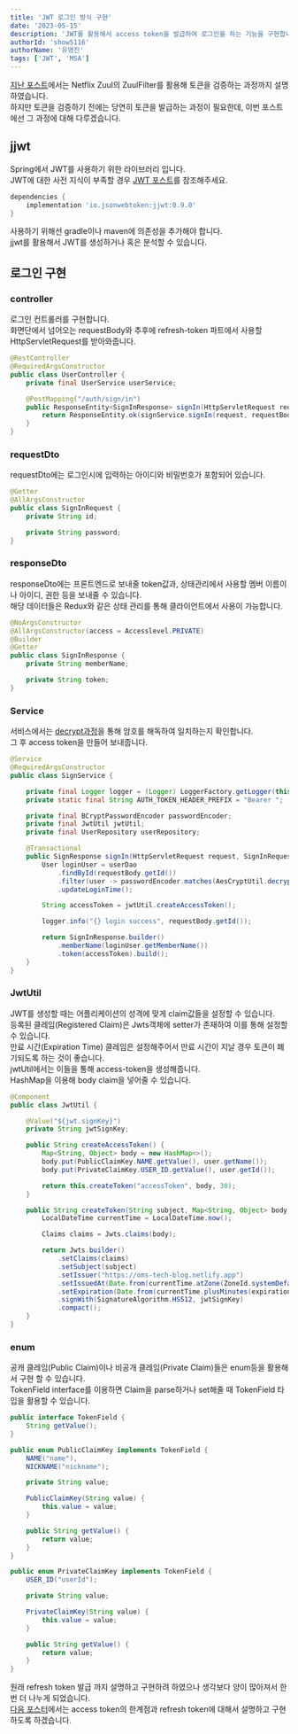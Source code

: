 ```yaml
---
title: 'JWT 로그인 방식 구현'
date: '2023-05-15'
description: 'JWT를 활용해서 access token을 발급하여 로그인을 하는 기능을 구현합니다.'
authorId: 'show5116'
authorName: '유영진'
tags: ['JWT', 'MSA']
---
```


[지난 포스트](/post/back-end/api-gateway-zuul-filter)에서는 Netflix Zuul의 ZuulFilter를 활용해 토큰을 검증하는 과정까지 설명하였습니다.<br/>
하지만 토큰을 검증하기 전에는 당연히 토큰을 발급하는 과정이 필요한데, 이번 포스트에선 그 과정에 대해 다루겠습니다.

## jjwt

Spring에서 JWT를 사용하기 위한 라이브러리 입니다.<br/>
JWT에 대한 사전 지식이 부족할 경우 [JWT 포스트](/post/front-end/jwt)를 참조해주세요.

```groovy
dependencies {
	implementation 'io.jsonwebtoken:jjwt:0.9.0'
}
```

사용하기 위해선 gradle이나 maven에 의존성을 추가해야 합니다.<br/>
jjwt를 활용해서 JWT를 생성하거나 혹은 분석할 수 있습니다.

## 로그인 구현

### controller

로그인 컨트롤러를 구현합니다.<br/>
화면단에서 넘어오는 requestBody와 추후에 refresh-token 파트에서 사용할 HttpServletRequest를 받아와줍니다.

```java
@RestController
@RequiredArgsConstructor
public class UserController {
	private final UserService userService;

	@PostMapping("/auth/sign/in")
	public ResponseEntity<SignInResponse> signIn(HttpServletRequest request, @RequestBody SignInRequest requestBody) {
		return ResponseEntity.ok(signService.signIn(request, requestBody));
	}
}
```
### requestDto

requestDto에는 로그인시에 입력하는 아이디와 비밀번호가 포함되어 있습니다.

```java
@Getter
@AllArgsConstructor
public class SignInRequest {
	private String id;

	private String password;
}
```

### responseDto

responseDto에는 프론트엔드로 보내줄 token값과, 상태관리에서 사용할 멤버 이름이나 아이디, 권한 등을 보내줄 수 있습니다.<br/>
해당 데이터들은 Redux와 같은 상태 관리를 통해 클라이언트에서 사용이 가능합니다.

```java
@NoArgsConstructor
@AllArgsConstructor(access = Accesslevel.PRIVATE)
@Builder
@Getter
public class SignInResponse {
	private String memberName;

	private String token;
}
```

### Service

서비스에서는 [decrypt과정](/post/front-end/aes)을 통해 암호를 해독하여 일치하는지 확인합니다.<br/>
그 후 access token을 만들어 보내줍니다.<br/>

```java
@Service
@RequiredArgsConstructor
public class SignService {

	private final Logger logger = (Logger) LoggerFactory.getLogger(this.getClass());
	private static final String AUTH_TOKEN_HEADER_PREFIX = "Bearer ";

	private final BCryptPasswordEncoder passwordEncoder;
	private final JwtUtil jwtUtil;
	private final UserRepository userRepository;

	@Transactional
	public SignResponse signIn(HttpServletRequest request, SignInRequest requestBody) {
		User loginUser = userDao
			.findById(requestBody.getId())
			.filter(user -> passwordEncoder.matches(AesCryptUtil.decrypt(requestBody.getPassword()), user.getPassword()))
			.updateLoginTime();

		String accessToken = jwtUtil.createAccessToken();

		logger.info("{} login success", requestBody.getId());

		return SignInResponse.builder()
			.memberName(loginUser.getMemberName())
			.token(accessToken).build();
	}
}
```

### JwtUtil

JWT를 생성할 때는 어플리케이션의 성격에 맞게 claim값들을 설정할 수 있습니다.<br/>
등록된 클레임(Registered Claim)은 Jwts객체에 setter가 존재하여 이를 통해 설정할 수 있습니다.<br/>
만료 시간(Expiration Time) 클레임은 설정해주어서 만료 시간이 지날 경우 토큰이 폐기되도록 하는 것이 좋습니다.<br/>
jwtUtil에서는 이들을 통해 access-token을 생성해줍니다.<br/>
HashMap을 이용해 body claim을 넣어줄 수 있습니다.

```java
@Component
public class JwtUtil {

	@Value("${jwt.signKey}")
	private String jwtSignKey;

	public String createAccessToken() {
		Map<String, Object> body = new HashMap<>();
		body.put(PublicClaimKey.NAME.getValue(), user.getName());
		body.put(PrivateClaimKey.USER_ID.getValue(), user.getId());

		return this.createToken("accessToken", body, 30);
	}

	public String createToken(String subject, Map<String, Object> body, int expirationTime) {
		LocalDateTime currentTime = LocalDateTime.now();

		Claims claims = Jwts.claims(body);

		return Jwts.builder()
			.setClaims(claims)
			.setSubject(subject)
			.setIssuer("https://oms-tech-blog.netlify.app")
			.setIssuedAt(Date.from(currentTime.atZone(ZoneId.systemDefault()).toInstant()))
			.setExpiration(Date.from(currentTime.plusMinutes(expirationTime).atZone(ZoneId.systemDefault()).toInstant()))
			.signWith(SignatureAlgorithm.HS512, jwtSignKey)
			.compact();
	}
}
```

### enum

공캐 클레임(Public Claim)이나 비공개 클레임(Private Claim)들은 enum등을 활용해서 구현 할 수 있습니다.<br/>
TokenField interface를 이용하면 Claim을 parse하거나 set해줄 때 TokenField 타입을 활용할 수 있습니다.

```java
public interface TokenField {
	String getValue();
}
```

```java
public enum PublicClaimKey implements TokenField {
	NAME("name"),
	NICKNAME("nickname");

	private String value;

	PublicClaimKey(String value) {
		this.value = value;
	}

	public String getValue() {
		return value;
	}
}
```

```java
public enum PrivateClaimKey implements TokenField {
	USER_ID("userId");

	private String value;

	PrivateClaimKey(String value) {
		this.value = value;
	}

	public String getValue() {
		return value;
	}
}
```

원래 refresh token 발급 까지 설명하고 구현하려 하였으나 생각보다 양이 많아져서 한번 더 나누게 되었습니다.<br/>
[다음 포스터](/post/back-end/refresh-token)에서는 access token의 한계점과 refresh token에 대해서 설명하고 구현하도록 하겠습니다.